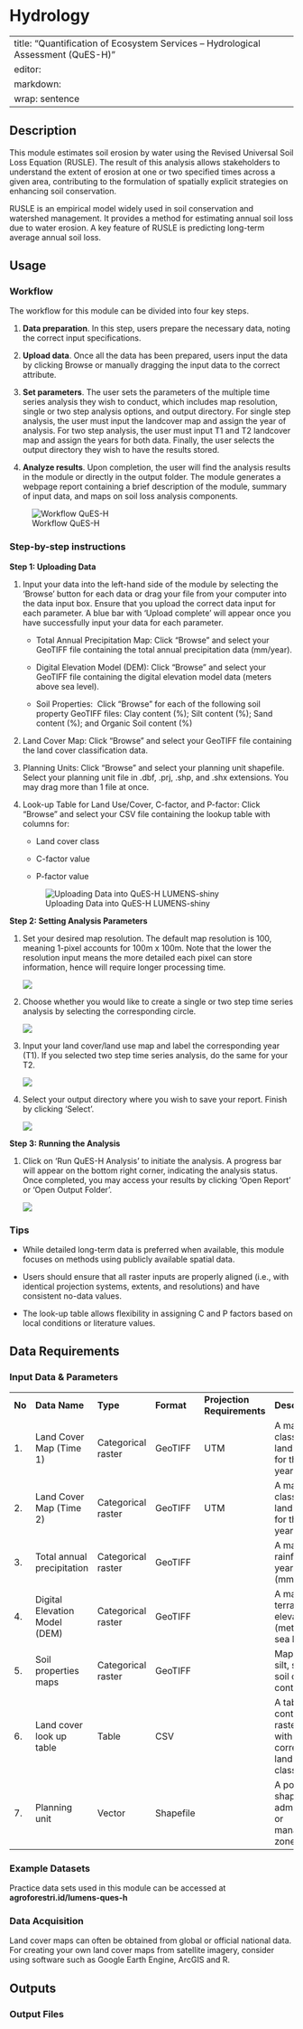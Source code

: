# Hydrology {#sec-hydro}

---
title: "Quantification of Ecosystem Services – Hydrological Assessment (QuES-H)"
editor: 
  markdown: 
    wrap: sentence
---

## Description

This module estimates soil erosion by water using the Revised Universal Soil Loss Equation (RUSLE).
The result of this analysis allows stakeholders to understand the extent of erosion at one or two specified times across a given area, contributing to the formulation of spatially explicit strategies on enhancing soil conservation.

RUSLE is an empirical model widely used in soil conservation and watershed management.
It provides a method for estimating annual soil loss due to water erosion.
A key feature of RUSLE is predicting long-term average annual soil loss.

## Usage

### Workflow

The workflow for this module can be divided into four key steps.

1.  **Data preparation**.
    In this step, users prepare the necessary data, noting the correct input specifications.

2.  **Upload data**.
    Once all the data has been prepared, users input the data by clicking Browse or manually dragging the input data to the correct attribute.

3.  **Set parameters**.
    The user sets the parameters of the multiple time series analysis they wish to conduct, which includes map resolution, single or two step analysis options, and output directory.
    For single step analysis, the user must input the landcover map and assign the year of analysis.
    For two step analysis, the user must input T1 and T2 landcover map and assign the years for both data.
    Finally, the user selects the output directory they wish to have the results stored.

4.  **Analyze results**.
    Upon completion, the user will find the analysis results in the module or directly in the output folder.
    The module generates a webpage report containing a brief description of the module, summary of input data, and maps on soil loss analysis components.

![Workflow QuES-H](images/QuesH-1.png)

### Step-by-step instructions

**Step 1: Uploading Data**

1.  Input your data into the left-hand side of the module by selecting the ‘Browse’ button for each data or drag your file from your computer into the data input box.
    Ensure that you upload the correct data input for each parameter.
    A blue bar with ‘Upload complete’ will appear once you have successfully input your data for each parameter.

    -   Total Annual Precipitation Map: Click “Browse” and select your GeoTIFF file containing the total annual precipitation data (mm/year).

    -   Digital Elevation Model (DEM): Click “Browse” and select your GeoTIFF file containing the digital elevation model data (meters above sea level).

    -   Soil Properties:  Click “Browse” for each of the following soil property GeoTIFF files: Clay content (%); Silt content (%); Sand content (%); and Organic Soil content (%)

2.  Land Cover Map: Click “Browse” and select your GeoTIFF file containing the land cover classification data.

3.  Planning Units: Click “Browse” and select your planning unit shapefile.
    Select your planning unit file in .dbf, .prj, .shp, and .shx extensions.
    You may drag more than 1 file at once.

4.  Look-up Table for Land Use/Cover, C-factor, and P-factor: Click “Browse” and select your CSV file containing the lookup table with columns for:

    -   Land cover class

    -   C-factor value

    -   P-factor value

    ![Uploading Data into QuES-H LUMENS-shiny](images/QuesH-2.png)

**Step 2: Setting Analysis Parameters**

1.  Set your desired map resolution.
    The default map resolution is 100, meaning 1-pixel accounts for 100m x 100m.
    Note that the lower the resolution input means the more detailed each pixel can store information, hence will require longer processing time.

    ![](images/QuesH-3.png)

2.  Choose whether you would like to create a single or two step time series analysis by selecting the corresponding circle.

    ![](images/QuesH-4.png)

3.  Input your land cover/land use map and label the corresponding year (T1).
    If you selected two step time series analysis, do the same for your T2.

    ![](images/QuesH-5.png)

4.  Select your output directory where you wish to save your report.
    Finish by clicking ‘Select’.

    ![](images/QuesH6.png)

**Step 3: Running the Analysis**

1.  Click on ‘Run QuES-H Analysis’ to initiate the analysis.
    A progress bar will appear on the bottom right corner, indicating the analysis status.
    Once completed, you may access your results by clicking ‘Open Report’ or ‘Open Output Folder’.

    ![](images/QuesH-7.png)

### Tips

-   While detailed long-term data is preferred when available, this module focuses on methods using publicly available spatial data.

-   Users should ensure that all raster inputs are properly aligned (i.e., with identical projection systems, extents, and resolutions) and have consistent no-data values.

-   The look-up table allows flexibility in assigning C and P factors based on local conditions or literature values.

## Data Requirements

### Input Data & Parameters

|  |  |  |  |  |  |
|-----|----------|----------|----------|----------|--------------------|
| **No** | **Data Name** | **Type** | **Format** | **Projection Requirements** | **Description** |
| 1\. | Land Cover Map (Time 1) | Categorical raster | GeoTIFF | UTM | A map classifying land use types for the start year. |
| 2\. | Land Cover Map (Time 2) | Categorical raster | GeoTIFF | UTM | A map classifying land use types for the end year |
| 3\. | Total annual precipitation | Categorical raster | GeoTIFF |  | A map of total rainfall over a year (mm/year) |
| 4\. | Digital Elevation Model (DEM) | Categorical raster | GeoTIFF |  | A map of the terrain elevation (meters above sea level) |
| 5\. | Soil properties maps | Categorical raster | GeoTIFF |  | Maps of clay, silt, sand, and soil organic content. |
| 6\. | Land cover look up table | Table | CSV |  | A table containing raster values with corresponding land cover class. |
| 7\. | Planning unit | Vector | Shapefile |  | A polygon shapefile of administrative or management zones. |

### Example Datasets

Practice data sets used in this module can be accessed at **agroforestri.id/lumens-ques-h**

### Data Acquisition

Land cover maps can often be obtained from global or official national data.
For creating your own land cover maps from satellite imagery, consider using software such as Google Earth Engine, ArcGIS and R.

## Outputs

### Output Files
